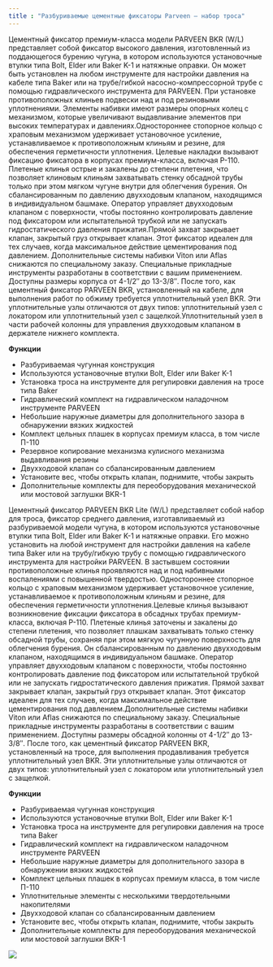 ```yaml
---
title : "Разбуриваемые цементные фиксаторы Parveen — набор троса"
---
```


Цементный фиксатор премиум-класса модели PARVEEN BKR (W/L) представляет собой фиксатор высокого давления, изготовленный из поддающегося бурению чугуна, в котором используются установочные втулки типа Bolt, Elder или Baker K-1 и натяжные оправки. Он может быть установлен на любом инструменте для настройки давления на кабеле типа Baker или на трубе/гибкой насосно-компрессорной трубе с помощью гидравлического инструмента для PARVEEN. При установке противоположных клиньев подвески над и под резиновыми уплотнениями. Элементы набивки имеют размеры опорных колец с механизмом, которые увеличивают выдавливание элементов при высоких температурах и давлениях.Одностороннее стопорное кольцо с храповым механизмом удерживает установочное усиление, устанавливаемое к противоположным клиньям и резине, для обеспечения герметичности уплотнения. Целевые накладки вызывают фиксацию фиксатора в корпусах премиум-класса, включая P-110. Плетеные клинья острые и закалены до степени плетения, что позволяет клиновым клиньям захватывать стенку обсадной трубы только при этом мягком чугуне внутри для облегчения бурения. Он сбалансированным по давлению двухходовым клапаном, находящимся в индивидуальном башмаке. Оператор управляет двухходовым клапаном с поверхности, чтобы постоянно контролировать давление под фиксатором или испытательной трубкой или не запускать гидростатического давления прижатия.Прямой захват закрывает клапан, закрытый груз открывает клапан. Этот фиксатор идеален для тех случаев, когда максимальное действие цементирования под давлением. Дополнительные системы набивки Viton или Aflas снижаются по специальному заказу. Специальные прикладные инструменты разработаны в соответствии с вашим применением. Доступны размеры корпуса от 4-1/2″ до 13-3/8″. После того, как цементный фиксатор PARVEEN BKR, установленный на кабеле, для выполнения работ по обжиму требуется уплотнительный узел BKR. Эти уплотнительные узлы отличаются от двух типов: уплотнительный узел с локатором или уплотнительный узел с защелкой.Уплотнительный узел в части рабочей колонны для управления двухходовым клапаном в держателе нижнего комплекта.

**Функции**

* Разбуриваемая чугунная конструкция
* Используются установочные втулки Bolt, Elder или Baker K-1
* Установка троса на инструменте для регулировки давления на тросе типа Baker
* Гидравлический комплект на гидравлическом наладочном инструменте PARVEEN
* Небольшие наружные диаметры для дополнительного зазора в обнаружении вязких жидкостей
* Комплект цельных плашек в корпусах премиум класса, в том числе П-110
* Резервное копирование механизма кулисного механизма выдавливания резины
* Двухходовой клапан со сбалансированным давлением
* Установите вес, чтобы открыть клапан, поднимите, чтобы закрыть
* Дополнительные комплекты для переоборудования механической или мостовой заглушки BKR-1

Цементный фиксатор PARVEEN BKR Lite (W/L) представляет собой набор для троса, фиксатор среднего давления, изготавливаемый из разбуриваемой модели чугуна, в котором используются установочные втулки типа Bolt, Elder или Baker K-1 и натяжные оправки. Его можно установить на любой инструмент для настройки давления на кабеле типа Baker или на трубу/гибкую трубу с помощью гидравлического инструмента для настройки PARVEEN. В застывшем состоянии противоположные клинья проявляются над и под набивными воспалениями с повышенной твердостью. Одностороннее стопорное кольцо с храповым механизмом удерживает установочное усиление, устанавливаемое к противоположным клиньям и резине, для обеспечения герметичности уплотнения.Целевые клинья вызывают возникновение фиксации фиксатора в обсадных трубах премиум-класса, включая P-110. Плетеные клинья заточены и закалены до степени плетения, что позволяет плашкам захватывать только стенку обсадной трубы, сохраняя при этом мягкую чугунную поверхность для облегчения бурения. Он сбалансированным по давлению двухходовым клапаном, находящимся в индивидуальном башмаке. Оператор управляет двухходовым клапаном с поверхности, чтобы постоянно контролировать давление под фиксатором или испытательной трубкой или не запускать гидростатического давления прижатия. Прямой захват закрывает клапан, закрытый груз открывает клапан. Этот фиксатор идеален для тех случаев, когда максимальное действие цементирования под давлением.Дополнительные системы набивки Viton или Aflas снижаются по специальному заказу. Специальные прикладные инструменты разработаны в соответствии с вашим применением. Доступны размеры обсадной колонны от 4-1/2″ до 13-3/8″. После того, как цементный фиксатор PARVEEN BKR, установленный на тросе, для выполнения продавливания требуется уплотнительный узел BKR. Эти уплотнительные узлы отличаются от двух типов: уплотнительный узел с локатором или уплотнительный узел с защелкой.

**Функции**

* Разбуриваемая чугунная конструкция
* Используются установочные втулки Bolt, Elder или Baker K-1
* Установка троса на инструменте для регулировки давления на тросе типа Baker
* Гидравлический комплект на гидравлическом наладочном инструменте PARVEEN
* Небольшие наружные диаметры для дополнительного зазора в обнаружении вязких жидкостей
* Комплект цельных плашек в корпусах премиум класса, в том числе П-110
* Уплотнительные элементы с несколькими твердотельными накопителями
* Двухходовой клапан со сбалансированным давлением
* Установите вес, чтобы открыть клапан, поднимите, чтобы закрыть
* Дополнительные комплекты для переоборудования механической или мостовой заглушки BKR-1

<img src="./parveen-drillable-cement-retainers-wireline-set.png" />